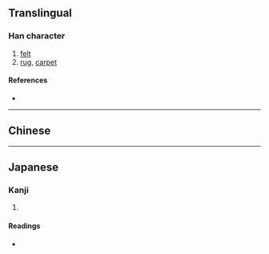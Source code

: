 {{character info/new}}
{{also|氈}}
==Translingual==

===Han character===
{{Han char|rn=82|rad=毛|as=05|sn=9|four=|canj=HUYR|ids=⿺毛占}}

# [[felt]]
# [[rug]], [[carpet]]

====References====
* {{Han ref|kx=0592.270|dkj=16801|dj=0984.280|hdz=31996.040|uh=6BE1|ud=27617}}

----

==Chinese==
{{zh-see|氈}}

----

==Japanese==

===Kanji===
{{ja-kanji|grade=|rs=毛05}}

# {{defn|lang=ja|sort=毛05}}

====Readings====
* {{ja-readings|on=[[せん]] (sen)|kun=[[もうせん]] (mousen)}}